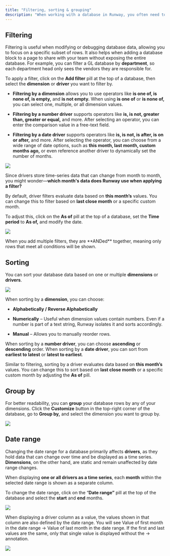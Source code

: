```yaml
---
title: "Filtering, sorting & grouping"
description: "When working with a database in Runway, you often need to adjust how data is displayed to focus on what matters most. Whether you're filtering specific rows, sorting for better readability, grouping relevant items, or adjusting the date range, Runway provides powerful tools to help you tailor your view."
---
```


## Filtering

Filtering is useful when modifying or debugging database data, allowing you to focus on a specific subset of rows. It also helps when adding a database block to a page to share with your team without exposing the entire database. For example, you can filter a GL database by **department**, so each department head only sees the vendors they are responsible for.

To apply a filter, click on the **Add filter** pill at the top of a database, then select the **dimension** or **driver** you want to filter by.

* **Filtering by a dimension** allows you to use operators like **is one of, is none of, is empty,** and **is not empty.** When using **is one of** or **is none of,** you can select one, multiple, or all dimension values.

* **Filtering by a number driver** supports operators like **is, is not, greater than, greater or equal,** and more. After selecting an operator, you can enter the comparison value in a free-text field.

* **Filtering by a date driver** supports operators like **is, is not, is after, is on or after,** and more. After selecting the operator, you can choose from a wide range of date options, such as **this month, last month, custom months ago,** or even reference another driver to dynamically set the number of months.

![](/images/databases/2/filters.png)

Since drivers store time-series data that can change from month to month, you might wonder—**which month's data does Runway use when applying a filter?**

By default, driver filters evaluate data based on **this month’s** values. You can change this to filter based on **last close month** or a specific custom month.

To adjust this, click on the **As of** pill at the top of a database, set the **Time period** to **As of,** and modify the date.

![](/images/databases/2/as-of.png)

<Note>
  When you add multiple filters, they are **ANDed** together, meaning only rows that meet all conditions will be shown.
</Note>

## Sorting

You can sort your database data based on one or multiple **dimensions** or **drivers**.

![](/images/databases/2/sorting.png)

When sorting by a **dimension**, you can choose:

* **Alphabetically / Reverse Alphabetically**

* **Numerically** – Useful when dimension values contain numbers. Even if a number is part of a text string, Runway isolates it and sorts accordingly.

* **Manual** – Allows you to manually reorder rows.

When sorting by a **number driver**, you can choose **ascending** or **descending** order. When sorting by a **date driver**, you can sort from **earliest to latest** or **latest to earliest**.

Similar to filtering, sorting by a driver evaluates data based on **this month’s** values. You can change this to sort based on **last close month** or a specific custom month by adjusting the **As of** pill.

## Group by

For better readability, you can **group** your database rows by any of your dimensions. Click the **Customize** button in the top-right corner of the database, go to **Group by,** and select the dimension you want to group by.

![](/images/databases/2/group-by.png)

## Date range

Changing the date range for a database primarily affects **drivers**, as they hold data that can change over time and be displayed as a time series. **Dimensions**, on the other hand, are static and remain unaffected by date range changes.

When displaying **one or all drivers as a time series**, each **month** within the selected date range is shown as a separate column.

To change the date range, click on the “**Date range”** pill at the top of the database and select the **start** and **end** months.

![](/images/databases/2/date-range.png)

When displaying a driver column as a value, the values shown in that column are also defined by the date range. You will see Value of first month in the date range → Value of last month in the date range. If the first and last values are the same, only that single value is displayed without the → annotation.

![](/images/databases/2/rollup.png)